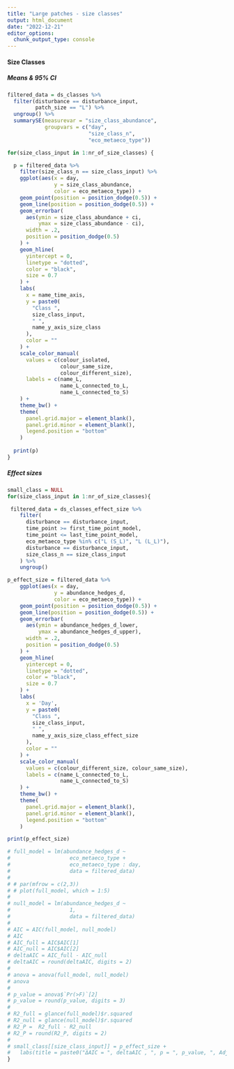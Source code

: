 ```yaml
---
title: "Large patches - size classes"
output: html_document
date: "2022-12-21"
editor_options: 
  chunk_output_type: console
---
```


#### Size Classes {.tabset .tabset-pills}

##### Means & 95% CI

```r
filtered_data = ds_classes %>%
  filter(disturbance == disturbance_input,
         patch_size == "L") %>%
  ungroup() %>%
  summarySE(measurevar = "size_class_abundance",
            groupvars = c("day", 
                          "size_class_n",
                          "eco_metaeco_type"))

for(size_class_input in 1:nr_of_size_classes) {

  p = filtered_data %>%
    filter(size_class_n == size_class_input) %>%
    ggplot(aes(x = day,
               y = size_class_abundance,
               color = eco_metaeco_type)) +
    geom_point(position = position_dodge(0.5)) +
    geom_line(position = position_dodge(0.5)) +
    geom_errorbar(
      aes(ymin = size_class_abundance + ci,
          ymax = size_class_abundance - ci),
      width = .2,
      position = position_dodge(0.5)
    ) +
    geom_hline(
      yintercept = 0,
      linetype = "dotted",
      color = "black",
      size = 0.7
    ) +
    labs(
      x = name_time_axis,
      y = paste0(
        "Class ",
        size_class_input,
        " ",
        name_y_axis_size_class
      ),
      color = ""
    ) +
    scale_color_manual(
      values = c(colour_isolated,
                 colour_same_size,
                 colour_different_size),
      labels = c(name_L,
                 name_L_connected_to_L,
                 name_L_connected_to_S)
    ) +
    theme_bw() +
    theme(
      panel.grid.major = element_blank(),
      panel.grid.minor = element_blank(),
      legend.position = "bottom"
    )
  
  print(p)
}
```


##### Effect sizes

```r
small_class = NULL
for(size_class_input in 1:nr_of_size_classes){

 filtered_data = ds_classes_effect_size %>%
    filter(
      disturbance == disturbance_input,
      time_point >= first_time_point_model,
      time_point <= last_time_point_model,
      eco_metaeco_type %in% c("L (S_L)", "L (L_L)"),
      disturbance == disturbance_input,
      size_class_n == size_class_input
    ) %>%
    ungroup()

p_effect_size = filtered_data %>%
    ggplot(aes(x = day,
               y = abundance_hedges_d,
               color = eco_metaeco_type)) +
    geom_point(position = position_dodge(0.5)) +
    geom_line(position = position_dodge(0.5)) +
    geom_errorbar(
      aes(ymin = abundance_hedges_d_lower,
          ymax = abundance_hedges_d_upper),
      width = .2,
      position = position_dodge(0.5)
    ) +
    geom_hline(
      yintercept = 0,
      linetype = "dotted",
      color = "black",
      size = 0.7
    ) +
    labs(
      x = 'Day',
      y = paste0(
        "Class ",
        size_class_input,
        " ",
        name_y_axis_size_class_effect_size
      ),
      color = ""
    ) +
    scale_color_manual(
      values = c(colour_different_size, colour_same_size),
      labels = c(name_L_connected_to_L,
                 name_L_connected_to_S)
    ) +
    theme_bw() +
    theme(
      panel.grid.major = element_blank(),
      panel.grid.minor = element_blank(),
      legend.position = "bottom"
    )

print(p_effect_size)

# full_model = lm(abundance_hedges_d ~                  
#                   eco_metaeco_type +
#                   eco_metaeco_type : day,
#                   data = filtered_data)
# 
# # par(mfrow = c(2,3))
# # plot(full_model, which = 1:5)
# 
# null_model = lm(abundance_hedges_d ~                  
#                   1,
#                   data = filtered_data)
# 
# AIC = AIC(full_model, null_model)
# AIC
# AIC_full = AIC$AIC[1]
# AIC_null = AIC$AIC[2]
# deltaAIC = AIC_full - AIC_null
# deltaAIC = round(deltaAIC, digits = 2)
# 
# anova = anova(full_model, null_model)
# anova
# 
# p_value = anova$`Pr(>F)`[2]
# p_value = round(p_value, digits = 3)
# 
# R2_full = glance(full_model)$r.squared
# R2_null = glance(null_model)$r.squared
# R2_P =  R2_full - R2_null
# R2_P = round(R2_P, digits = 2)
# 
# small_class[[size_class_input]] = p_effect_size +
#   labs(title = paste0("ΔAIC = ", deltaAIC , ", p = ", p_value, ", Adjusted R2 = ", R2_P))
}
```